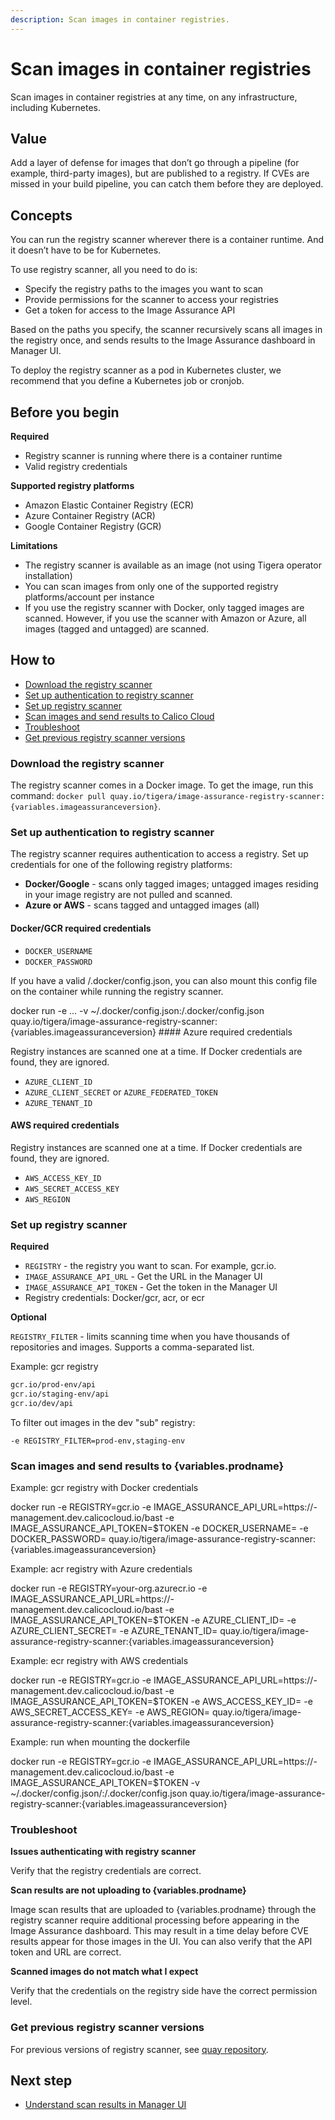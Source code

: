 ```yaml
---
description: Scan images in container registries.
---
```



# Scan images in container registries

Scan images in container registries at any time, on any infrastructure, including Kubernetes.

## Value

Add a layer of defense for images that don’t go through a pipeline (for example, third-party images), but are published to a registry. If CVEs are missed in your build pipeline, you can catch them before they are deployed.

## Concepts

You can run the registry scanner wherever there is a container runtime. And it doesn’t have to be for Kubernetes.

To use registry scanner, all you need to do is:
- Specify the registry paths to the images you want to scan
- Provide permissions for the scanner to access your registries
- Get a token for access to the Image Assurance API

Based on the paths you specify, the scanner recursively scans all images in the registry once, and sends results to the Image Assurance dashboard in Manager UI.

To deploy the registry scanner as a pod in Kubernetes cluster, we recommend that you define a Kubernetes job or cronjob.

## Before you begin

**Required**

- Registry scanner is running where there is a container runtime
- Valid registry credentials

**Supported registry platforms**

- Amazon Elastic Container Registry (ECR)
- Azure Container Registry (ACR)
- Google Container Registry (GCR)

**Limitations**

- The registry scanner is available as an image (not using Tigera operator installation)
- You can scan images from only one of the supported registry platforms/account per instance
- If you use the registry scanner with Docker, only tagged images are scanned. However, if you use the scanner with Amazon or Azure, all images (tagged and untagged) are scanned.

## How to

- [Download the registry scanner](#download-the-registry-scanner)
- [Set up authentication to registry scanner](#set-up-authentication-to-registry-scanner)
- [Set up registry scanner](#set-up-registry-scanner)
- [Scan images and send results to Calico Cloud](#scan-images-and-send-results-to-calico-cloud)
- [Troubleshoot](#troubleshoot)
- [Get previous registry scanner versions](#get-previous-registry-scanner-versions)

### Download the registry scanner

The registry scanner comes in a Docker image. To get the image, run this command: `docker pull quay.io/tigera/image-assurance-registry-scanner:{variables.imageassuranceversion}`.

### Set up authentication to registry scanner

The registry scanner requires authentication to access a registry. Set up credentials for one of the following registry platforms:

- **Docker/Google** - scans only tagged images; untagged images residing in your image registry are not pulled and scanned.
- **Azure or AWS** - scans tagged and untagged images (all)

#### Docker/GCR required credentials

- `DOCKER_USERNAME`
- `DOCKER_PASSWORD`

If you have a valid /.docker/config.json, you can also mount this config file on the container while running the registry scanner.

<CodeBlock language='bash'>
docker run -e ... -v ~/.docker/config.json:/.docker/config.json quay.io/tigera/image-assurance-registry-scanner:{variables.imageassuranceversion}
</CodeBlock>
#### Azure required credentials

Registry instances are scanned one at a time. If Docker credentials are found, they are ignored.

- `AZURE_CLIENT_ID`
- `AZURE_CLIENT_SECRET` or `AZURE_FEDERATED_TOKEN`
- `AZURE_TENANT_ID`

#### AWS required credentials

Registry instances are scanned one at a time. If Docker credentials are found, they are ignored.

- `AWS_ACCESS_KEY_ID`
- `AWS_SECRET_ACCESS_KEY`
- `AWS_REGION`

### Set up registry scanner

**Required**

- `REGISTRY` - the registry you want to scan. For example, gcr.io.
- `IMAGE_ASSURANCE_API_URL` - Get the URL in the Manager UI
- `IMAGE_ASSURANCE_API_TOKEN` - Get the token in the Manager UI
- Registry credentials: Docker/gcr, acr, or ecr

**Optional**

`REGISTRY_FILTER` - limits scanning time when you have thousands of repositories and images. Supports a comma-separated list.

Example: gcr registry

```bash
gcr.io/prod-env/api
gcr.io/staging-env/api
gcr.io/dev/api
```
To filter out images in the dev "sub" registry:

`-e REGISTRY_FILTER=prod-env,staging-env`

### Scan images and send results to {variables.prodname}

Example: gcr registry with Docker credentials

<CodeBlock language='bash'>
docker run -e REGISTRY=gcr.io -e IMAGE_ASSURANCE_API_URL=https://<clustId>-management.dev.calicocloud.io/bast
 -e IMAGE_ASSURANCE_API_TOKEN=$TOKEN -e DOCKER_USERNAME=<username> -e DOCKER_PASSWORD=<password>
 quay.io/tigera/image-assurance-registry-scanner:{variables.imageassuranceversion}
</CodeBlock>

Example: acr registry with Azure credentials

<CodeBlock language='bash'>
docker run -e REGISTRY=your-org.azurecr.io -e IMAGE_ASSURANCE_API_URL=https://<clustId>-management.dev.calicocloud.io/bast
 -e IMAGE_ASSURANCE_API_TOKEN=$TOKEN -e AZURE_CLIENT_ID=<azure-client-id> -e AZURE_CLIENT_SECRET=<azure-client-secret> -e AZURE_TENANT_ID=<azure-tenant-id>
 quay.io/tigera/image-assurance-registry-scanner:{variables.imageassuranceversion}
</CodeBlock>

Example: ecr registry with AWS credentials

<CodeBlock language='bash'>
docker run -e REGISTRY=gcr.io -e IMAGE_ASSURANCE_API_URL=https://<clustId>-management.dev.calicocloud.io/bast
 -e IMAGE_ASSURANCE_API_TOKEN=$TOKEN -e AWS_ACCESS_KEY_ID=<aws-access-key> -e AWS_SECRET_ACCESS_KEY=<aws-secret-access-key> -e AWS_REGION=<aws-region>
 quay.io/tigera/image-assurance-registry-scanner:{variables.imageassuranceversion}
</CodeBlock>

Example: run when mounting the dockerfile

<CodeBlock language='bash'>
docker run -e REGISTRY=gcr.io -e IMAGE_ASSURANCE_API_URL=https://<clustId>-management.dev.calicocloud.io/bast
 -e IMAGE_ASSURANCE_API_TOKEN=$TOKEN -v ~/.docker/config.json/:/.docker/config.json quay.io/tigera/image-assurance-registry-scanner:{variables.imageassuranceversion}
</CodeBlock>

### Troubleshoot

**Issues authenticating with registry scanner**

Verify that the registry credentials are correct.

**Scan results are not uploading to {variables.prodname}**

Image scan results that are uploaded to {variables.prodname} through the registry scanner require additional processing before appearing in the Image Assurance dashboard. This may result in a time delay before CVE results appear for those images in the UI. You can also verify that the API token and URL are correct.

**Scanned images do not match what I expect**

Verify that the credentials on the registry side have the correct permission level.

### Get previous registry scanner versions

For previous versions of registry scanner, see [quay repository](https://quay.io/organization/tigera).

## Next step

- [Understand scan results in Manager UI](../understanding-scan-results)